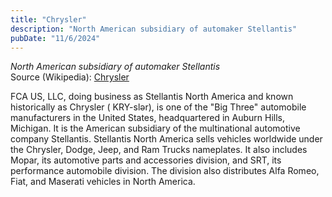```yaml
---
title: "Chrysler"
description: "North American subsidiary of automaker Stellantis"
pubDate: "11/6/2024"
---
```


*North American subsidiary of automaker Stellantis*  
Source (Wikipedia): [Chrysler][1]

FCA US, LLC, doing business as Stellantis North America and known historically as Chrysler ( KRY-slər), is one of the "Big Three" automobile manufacturers in the United States, headquartered in Auburn Hills, Michigan. It is the American subsidiary of the multinational automotive company Stellantis. Stellantis North America sells vehicles worldwide under the Chrysler, Dodge, Jeep, and Ram Trucks nameplates. It also includes Mopar, its automotive parts and accessories division, and SRT, its performance automobile division. The division also distributes Alfa Romeo, Fiat, and Maserati vehicles in North America.

[1]: https://en.wikipedia.org/wiki/Chrysler
